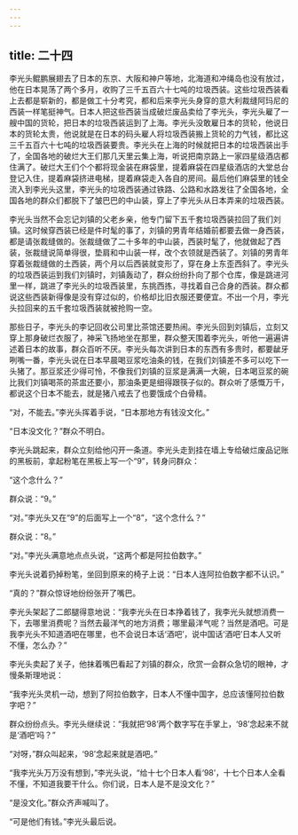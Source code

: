 ```yaml
---
---
---
```

title: 二十四
---




李光头鲲鹏展翅去了日本的东京、大阪和神户等地，北海道和冲绳岛也没有放过，他在日本晃荡了两个多月，收购了三千五百六十七吨的垃圾西装。这些垃圾西装看上去都是崭新的，都是做工十分考究，都和后来李光头身穿的意大利裁缝阿玛尼的西装一样笔挺神气。日本人把这些西装当成破烂废品卖给了李光头，李光头雇了一艘中国的货轮，把日本的垃圾西装运到了上海。李光头没敢雇日本的货轮，他说日本的货轮太贵，他说就是在日本的码头雇人将垃圾西装搬上货轮的力气钱，都比这三千五百六十七吨的垃圾西装要贵。李光头在上海的时候就把日本的垃圾西装出手了，全国各地的破烂大王们那几天里云集上海，听说把南京路上一家四星级酒店都住满了。破烂大王们个个都将现金装在麻袋里，提着麻袋在四星级酒店的大堂总台登记入住，提着麻袋挤进电梯，提着麻袋走入各自的房间。最后他们麻袋里的钱全流入到李光头这里，李光头的垃圾西装通过铁路、公路和水路发往了全国各地，全国各地的群众们都脱下了皱巴巴的中山装，穿上了李光头从日本弄来的垃圾西装。

李光头当然不会忘记刘镇的父老乡亲，他专门留下五千套垃圾西装拉回了我们刘镇。这时候穿西装已经是件时髦的事了，刘镇的男青年结婚前都要去做一身西装，都是请张裁缝做的。张裁缝做了二十多年的中山装，西装时髦了，他就做起了西装，张裁缝说简单得很，垫肩和中山装一样，改个衣领就是西装了。刘镇的男青年穿着张裁缝做的土西装，两个月以后西装就变形了，穿在身上东歪西斜了。李光头的垃圾西装运到我们刘镇时，刘镇轰动了，群众纷纷扑向了那个仓库，像是跳进河里一样，跳进了李光头的垃圾西装里，东挑西拣，寻找着自己合身的西装。群众都说这些西装新得像是没有穿过似的，价格却比旧衣服还要便宜。不出一个月，李光头拉回来的五千套垃圾西装就被抢购一空。

那些日子，李光头的李记回收公司里比茶馆还要热闹。李光头回到刘镇后，立刻又穿上那身破烂衣服了，神采飞扬地坐在那里，群众整天围着李光头，听他一遍遍讲述着日本的故事，群众百听不厌。李光头每次讲到日本的东西有多贵时，都要龇牙咧嘴一番，李光头说在日本早晨喝豆浆吃油条的钱，在我们刘镇差不多可以吃下一头猪了。那豆浆还少得可怜，不像我们刘镇的豆浆是满满一大碗，日本喝豆浆的碗比我们刘镇喝茶的茶盅还要小，那油条更是细得跟筷子似的。群众听了感慨万千，都说这个日本不能去，就是猪八戒去了也要饿成个白骨精。

“对，不能去。”李光头挥着手说，“日本那地方有钱没文化。”

“日本没文化？”群众不明白。

李光头跳起来，群众立刻给他闪开一条道。李光头走到挂在墙上专给破烂废品记账的黑板前，拿起粉笔在黑板上写一个“9”，转身问群众：

“这个念什么？”

群众说：“9。”

“对。”李光头又在“9”的后面写上一个“8”，“这个念什么？”

群众说：“8。”

“对。”李光头满意地点点头说，“这两个都是阿拉伯数字。”

李光头说着扔掉粉笔，坐回到原来的椅子上说：“日本人连阿拉伯数字都不认识。”

“真的？”群众惊讶地纷纷张开了嘴巴。

李光头架起了二郎腿得意地说：“我李光头在日本挣着钱了，我李光头就想消费一下，去哪里消费呢？当然去最洋气的地方消费；哪里最洋气呢？当然是酒吧。可是我李光头不知道酒吧在哪里，也不会说日本话‘酒吧’，说中国话‘酒吧’日本人又听不懂，怎么办？”

李光头卖起了关子，他抹着嘴巴看起了刘镇的群众，欣赏一会群众急切的眼神，才慢条斯理地说：

“我李光头灵机一动，想到了阿拉伯数字，日本人不懂中国字，总应该懂阿拉伯数字吧？”

群众纷纷点头。李光头继续说：“我就把‘98’两个数字写在手掌上，‘98’念起来不就是‘酒吧’吗？”

“对呀，”群众叫起来，‘98’念起来就是酒吧。”

“我李光头万万没有想到，”李光头说，“给十七个日本人看‘98’，十七个日本人全看不懂，不知道我要干什么。你们说，日本人是不是没文化？”

“是没文化。”群众齐声喊叫了。

“可是他们有钱。”李光头最后说。